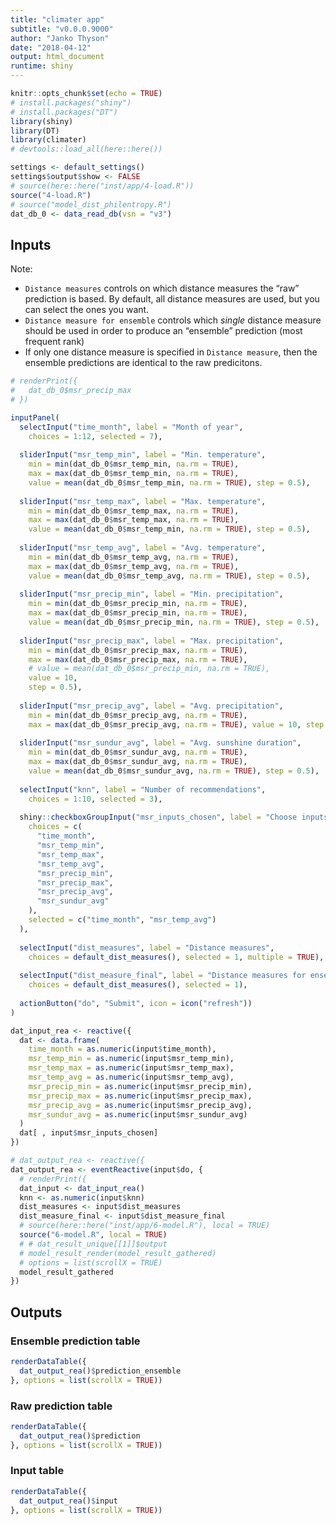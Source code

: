 ```yaml
---
title: "climater app"
subtitle: "v0.0.0.9000"
author: "Janko Thyson"
date: "2018-04-12"
output: html_document
runtime: shiny
---
```


```r
knitr::opts_chunk$set(echo = TRUE)
# install.packages("shiny")
# install.packages("DT")
library(shiny)
library(DT)
library(climater)
# devtools::load_all(here::here())

settings <- default_settings()
settings$output$show <- FALSE
# source(here::here("inst/app/4-load.R"))
source("4-load.R")
# source("model_dist_philentropy.R")
dat_db_0 <- data_read_db(vsn = "v3")
```

## Inputs

Note:

* `Distance measures` controls on which distance measures the "raw" prediction is based. By default, all distance measures are used, but you can select the ones you want.
* `Distance measure for ensemble` controls which *single* distance measure should be used in order to produce an "ensemble" prediction (most frequent rank)
* If only one distance measure is specified in `Distance measure`, then the ensemble predictions are identical to the raw predicitons.

```r
# renderPrint({
#   dat_db_0$msr_precip_max
# })

inputPanel(
  selectInput("time_month", label = "Month of year",
    choices = 1:12, selected = 7),
  
  sliderInput("msr_temp_min", label = "Min. temperature",
    min = min(dat_db_0$msr_temp_min, na.rm = TRUE), 
    max = max(dat_db_0$msr_temp_min, na.rm = TRUE), 
    value = mean(dat_db_0$msr_temp_min, na.rm = TRUE), step = 0.5),
  
  sliderInput("msr_temp_max", label = "Max. temperature",
    min = min(dat_db_0$msr_temp_max, na.rm = TRUE),
    max = max(dat_db_0$msr_temp_max, na.rm = TRUE), 
    value = mean(dat_db_0$msr_temp_min, na.rm = TRUE), step = 0.5),
  
  sliderInput("msr_temp_avg", label = "Avg. temperature",
    min = min(dat_db_0$msr_temp_avg, na.rm = TRUE), 
    max = max(dat_db_0$msr_temp_avg, na.rm = TRUE), 
    value = mean(dat_db_0$msr_temp_avg, na.rm = TRUE), step = 0.5),
  
  sliderInput("msr_precip_min", label = "Min. precipitation",
    min = min(dat_db_0$msr_precip_min, na.rm = TRUE), 
    max = max(dat_db_0$msr_precip_min, na.rm = TRUE), 
    value = mean(dat_db_0$msr_precip_min, na.rm = TRUE), step = 0.5),
  
  sliderInput("msr_precip_max", label = "Max. precipitation",
    min = min(dat_db_0$msr_precip_max, na.rm = TRUE),
    max = max(dat_db_0$msr_precip_max, na.rm = TRUE),
    # value = mean(dat_db_0$msr_precip_min, na.rm = TRUE), 
    value = 10,
    step = 0.5),
  
  sliderInput("msr_precip_avg", label = "Avg. precipitation",
    min = min(dat_db_0$msr_precip_avg, na.rm = TRUE),
    max = max(dat_db_0$msr_precip_avg, na.rm = TRUE), value = 10, step = 0.5),
  
  sliderInput("msr_sundur_avg", label = "Avg. sunshine duration",
    min = min(dat_db_0$msr_sundur_avg, na.rm = TRUE), 
    max = max(dat_db_0$msr_sundur_avg, na.rm = TRUE),
    value = mean(dat_db_0$msr_sundur_avg, na.rm = TRUE), step = 0.5),
  
  selectInput("knn", label = "Number of recommendations",
    choices = 1:10, selected = 3),
  
  shiny::checkboxGroupInput("msr_inputs_chosen", label = "Choose inputs to use",
    choices = c(
      "time_month", 
      "msr_temp_min", 
      "msr_temp_max",
      "msr_temp_avg",
      "msr_precip_min", 
      "msr_precip_max",
      "msr_precip_avg",
      "msr_sundur_avg"
    ),
    selected = c("time_month", "msr_temp_avg")
  ),
  
  selectInput("dist_measures", label = "Distance measures",
    choices = default_dist_measures(), selected = 1, multiple = TRUE),
  
  selectInput("dist_measure_final", label = "Distance measures for ensemble",
    choices = default_dist_measures(), selected = 1),
  
  actionButton("do", "Submit", icon = icon("refresh"))
)

dat_input_rea <- reactive({
  dat <- data.frame(
    time_month = as.numeric(input$time_month),
    msr_temp_min = as.numeric(input$msr_temp_min),
    msr_temp_max = as.numeric(input$msr_temp_max),
    msr_temp_avg = as.numeric(input$msr_temp_avg),
    msr_precip_min = as.numeric(input$msr_precip_min),
    msr_precip_max = as.numeric(input$msr_precip_max),
    msr_precip_avg = as.numeric(input$msr_precip_avg),
    msr_sundur_avg = as.numeric(input$msr_sundur_avg)
  ) 
  dat[ , input$msr_inputs_chosen]
})

# dat_output_rea <- reactive({
dat_output_rea <- eventReactive(input$do, {
  # renderPrint({
  dat_input <- dat_input_rea()
  knn <- as.numeric(input$knn)
  dist_measures <- input$dist_measures
  dist_measure_final <- input$dist_measure_final
  # source(here::here("inst/app/6-model.R"), local = TRUE)
  source("6-model.R", local = TRUE)
  # # dat_result_unique[[1]]$output
  # model_result_render(model_result_gathered)
  # options = list(scrollX = TRUE)
  model_result_gathered
})
```

## Outputs {.tabset}

### Ensemble prediction table

```r

renderDataTable({
  dat_output_rea()$prediction_ensemble
}, options = list(scrollX = TRUE))
```

### Raw prediction table

```r
renderDataTable({
  dat_output_rea()$prediction
}, options = list(scrollX = TRUE))
```

### Input table

```r
renderDataTable({
  dat_output_rea()$input
}, options = list(scrollX = TRUE))

```

